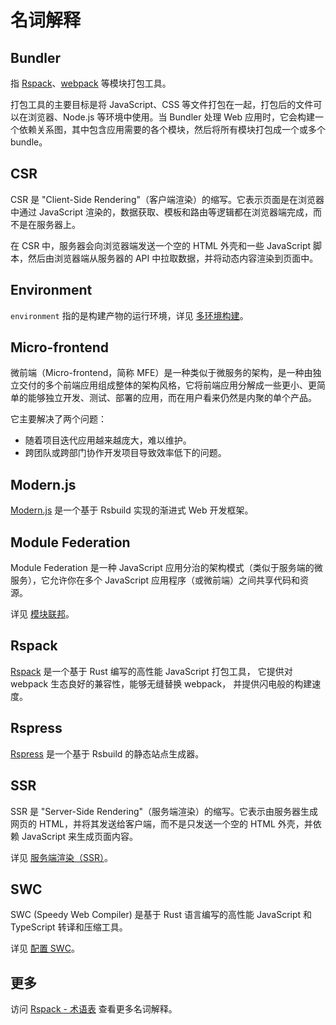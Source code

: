 # 名词解释

## Bundler

指 [Rspack](https://rspack.dev/)、[webpack](https://webpack.js.org/) 等模块打包工具。

打包工具的主要目标是将 JavaScript、CSS 等文件打包在一起，打包后的文件可以在浏览器、Node.js 等环境中使用。当 Bundler 处理 Web 应用时，它会构建一个依赖关系图，其中包含应用需要的各个模块，然后将所有模块打包成一个或多个 bundle。

## CSR

CSR 是 "Client-Side Rendering"（客户端渲染）的缩写。它表示页面是在浏览器中通过 JavaScript 渲染的，数据获取、模板和路由等逻辑都在浏览器端完成，而不是在服务器上。

在 CSR 中，服务器会向浏览器端发送一个空的 HTML 外壳和一些 JavaScript 脚本，然后由浏览器端从服务器的 API 中拉取数据，并将动态内容渲染到页面中。

## Environment

`environment` 指的是构建产物的运行环境，详见 [多环境构建](/guide/advanced/environments)。

## Micro-frontend

微前端（Micro-frontend，简称 MFE）是一种类似于微服务的架构，是一种由独立交付的多个前端应用组成整体的架构风格，它将前端应用分解成一些更小、更简单的能够独立开发、测试、部署的应用，而在用户看来仍然是内聚的单个产品。

它主要解决了两个问题：

- 随着项目迭代应用越来越庞大，难以维护。
- 跨团队或跨部门协作开发项目导致效率低下的问题。

## Modern.js

[Modern.js](https://github.com/web-infra-dev/modern.js) 是一个基于 Rsbuild 实现的渐进式 Web 开发框架。

## Module Federation

Module Federation 是一种 JavaScript 应用分治的架构模式（类似于服务端的微服务），它允许你在多个 JavaScript 应用程序（或微前端）之间共享代码和资源。

详见 [模块联邦](/guide/advanced/module-federation)。

## Rspack

[Rspack](https://rspack.dev/) 是一个基于 Rust 编写的高性能 JavaScript 打包工具， 它提供对 webpack 生态良好的兼容性，能够无缝替换 webpack， 并提供闪电般的构建速度。

## Rspress

[Rspress](https://github.com/web-infra-dev/rspress) 是一个基于 Rsbuild 的静态站点生成器。

## SSR

SSR 是 "Server-Side Rendering"（服务端渲染）的缩写。它表示由服务器生成网页的 HTML，并将其发送给客户端，而不是只发送一个空的 HTML 外壳，并依赖 JavaScript 来生成页面内容。

详见 [服务端渲染（SSR）](/guide/advanced/ssr)。

## SWC

SWC (Speedy Web Compiler) 是基于 Rust 语言编写的高性能 JavaScript 和 TypeScript 转译和压缩工具。

详见 [配置 SWC](/guide/basic/configure-swc)。

## 更多

访问 [Rspack - 术语表](https://rspack.dev/zh/misc/glossary) 查看更多名词解释。
